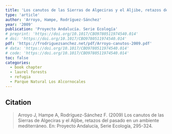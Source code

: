 ```yaml
---
title: 'Los canutos de las Sierras de Algeciras y el Aljibe, retazos del pasado en un ambiente mediterráneo'
type: 'article'
author: 'Arroyo, Hampe, Rodríguez-Sánchez'
year: '2009'
publication: 'Proyecto Andalucía. Serie Ecología'
# preprint: 'https://doi.org/10.1017/CBO9780511974540.014'
# doi: 'https://doi.org/10.1017/CBO9780511974540.014'
pdf: 'https://frodriguezsanchez.net/pdf/Arroyo-canutos-2009.pdf'
# data: 'https://doi.org/10.1017/CBO9780511974540.014'
# code: 'https://doi.org/10.1017/CBO9780511974540.014'
toc: false
categories: 
  - book chapter
  - laurel forests
  - refugia
  - Parque Natural Los Alcornocales
---
```


## Citation

> Arroyo J, Hampe A, Rodríguez-Sánchez F. (2009) Los canutos de las Sierras de Algeciras y el Aljibe, retazos del pasado en un ambiente mediterráneo. En: Proyecto Andalucía, Serie Ecología, 295-324.





